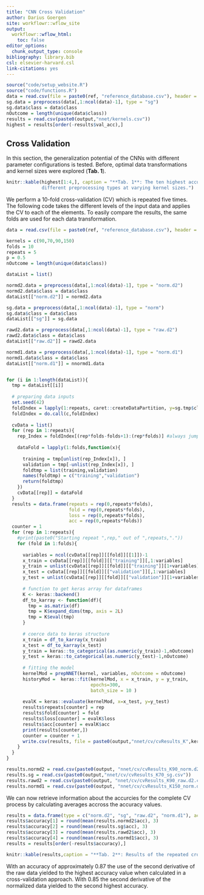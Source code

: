 ```yaml
---
title: "CNN Cross Validation"
author: Darius Goergen
site: workflowr::wflow_site
output:
  workflowr::wflow_html:
    toc: false
editor_options:
  chunk_output_type: console
bibliography: library.bib
csl: elsevier-harvard.csl
link-citations: yes
---
```


```r
source("code/setup_website.R")
source("code/functions.R")
data = read.csv(file = paste0(ref, "reference_database.csv"), header = TRUE)
sg.data = preprocess(data[,1:ncol(data)-1], type = "sg")
sg.data$class = data$class
nOutcome = length(unique(data$class))
results = read.csv(paste0(output,"nnet/kernels.csv"))
highest = results[order(-results$val_acc),]
```
## Cross Validation

In this section, the generalization potential of the CNNs with different parameter 
configurations is tested. Before, optimal data transformations and kernel sizes were explored (**Tab. 1**).

```r
knitr::kable(highest[1:4,], caption = "**Tab. 1**: The ten highest accuracy results for 
             different preprocessing types at varying kernel sizes.")
```

We perform a 10-fold cross-validation (CV) which is repeated five times. 
The following code takes the different levels of the input data and applies 
the CV to each of the elements. To easily compare the results, the same folds are used 
for each data transformation.

```r

data = read.csv(file = paste0(ref, "reference_database.csv"), header = TRUE)

kernels = c(90,70,90,150)
folds = 10
repeats = 5
p = 0.5
nOutcome = length(unique(data$class))

dataList = list()

normd2.data = preprocess(data[,1:ncol(data)-1], type = "norm.d2")
normd2.data$class = data$class
dataList[["norm.d2"]] = normd2.data

sg.data = preprocess(data[,1:ncol(data)-1], type = "norm")
sg.data$class = data$class
dataList[["sg"]] = sg.data

rawd2.data = preprocess(data[,1:ncol(data)-1], type = "raw.d2")
rawd2.data$class = data$class
dataList[["raw.d2"]] = rawd2.data

normd1.data = preprocess(data[,1:ncol(data)-1], type = "norm.d1")
normd1.data$class = data$class
dataList[["norm.d1"]] = nnormd1.data


for (i in 1:length(dataList)){
  tmp = dataList[[i]]
  
  # preparing data inputs
  set.seed(42)
  foldIndex = lapply(1:repeats, caret::createDataPartition, y=sg.tmp$class, times = folds, p=p)
  foldIndex = do.call(c,foldIndex)
  
  cvData = list()
  for (rep in 1:repeats){
    rep_Index = foldIndex[(rep*folds-folds+1):(rep*folds)] #always jump to the correct number of folds forward for each repeat
    
    dataFold = lapply(1:folds,function(x){
      
      training = tmp[unlist(rep_Index[x]), ]
      validation = tmp[-unlist(rep_Index[x]), ]
      foldtmp = list(training,validation)
      names(foldtmp) = c("training","validation")
      return(foldtmp)
    })
    cvData[[rep]] = dataFold
  }
  results = data.frame(repeats = rep(0,repeats*folds),
                       fold = rep(0,repeats*folds),
                       loss = rep(0,repeats*folds),
                       acc = rep(0,repeats*folds))
  counter = 1
  for (rep in 1:repeats){
    #print(paste0("Starting repeat ",rep," out of ",repeats,"."))
    for (fold in 1:folds){
      
      variables = ncol(cvData[[rep]][[fold]][[1]])-1
      x_train = cvData[[rep]][[fold]][["training"]][,1:variables]
      y_train = unlist(cvData[[rep]][[fold]][["training"]][1+variables])
      x_test = cvData[[rep]][[fold]][["validation"]][,1:variables]
      y_test = unlist(cvData[[rep]][[fold]][["validation"]][1+variables])
      
      # function to get keras array for dataframes
      K <- keras::backend()
      df_to_karray <- function(df){
        tmp = as.matrix(df)
        tmp = K$expand_dims(tmp, axis = 2L)
        tmp = K$eval(tmp)
      }
      
      # coerce data to keras structure
      x_train = df_to_karray(x_train)
      x_test = df_to_karray(x_test)
      y_train = keras::to_categorical(as.numeric(y_train)-1,nOutcome)
      y_test = keras::to_categorical(as.numeric(y_test)-1,nOutcome)
      
      # fitting the model
      kernelMod = prepNNET(kernel, variables, nOutcome = nOutcome)
      historyMod =  keras::fit(kernelMod, x = x_train, y = y_train,
                               epochs=300,
                               batch_size = 10 )
      
      evalK = keras::evaluate(kernelMod, x=x_test, y=y_test)
      results$repeats[counter] = rep
      results$fold[counter] = fold
      results$loss[counter] = evalK$loss
      results$acc[counter] = evalK$acc
      print(results[counter,])
      counter = counter + 1
      write.csv(results, file = paste0(output,"nnet/cv/cvResults_K",kernel,".csv"))
    }
  }
}

```
```r
results.normd2 = read.csv(paste0(output, "nnet/cv/cvResults_K90_norm.d2.csv"))
results.sg = read.csv(paste0(output,"nnet/cv/cvResults_K70_sg.csv"))
results.rawd2 = read.csv(paste0(output, "nnet/cv/cvResults_K90_raw.d2.csv"))
results.normd1 = read.csv(paste0(output, "nnet/cv/cvResults_K150_norm.d1.csv"))
```

We can now retrieve information about the accurcies for the complete CV
process by calculating averages accross the accuracy values. 

```r
results = data.frame(type = c("norm.d2", "sg", "raw.d2", "norm.d1"), accuracy = rep(0, 4))
results$accuracy[1] = round(mean(results.normd2$acc), 3)
results$accuracy[2] = round(mean(results.sg$acc), 3)
results$accuracy[3] = round(mean(results.rawd2$acc), 3)
results$accuracy[4] = round(mean(results.normd1$acc), 3)
results = results[order(-results$accuracy),]
```
```r
knitr::kable(results,caption = "**Tab. 2**: Results of the repeated cross-valiation for different preprocessing types.")
```

With an accuracy of approximately 0.87 the use of the second derivative of the raw
data yielded to the highest accuracy value when calculated in a cross-validation 
approach. With 0.85 the second derivative of the normalized data yielded to the 
second highest accuracy.



